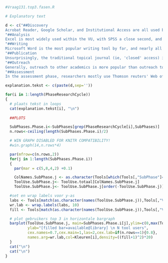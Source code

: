 



```r
#Vraag131.top3.fasen.R

# Explanatory text

d <- c("##Discovery
Acrobat Reader, Google Scholar, and Institutional Access are all used by approximately 500 respondents. Looking at the more detailed figures showing all tools per research activity, it becomes clear that these tools are not direct competitors: each are leading tools in different research activities. Acrobat Reader is a very poular tool for reading, Google Scholar for searching literature, and Institutional Access to gain access to academic literature.",
"##Analysis 
Excel is most widely used within the VU, with SPSS a close second, and R a more distant third. These tools fall within the same activity class, and could be considered rival tools. It is notable that very few reseachers use tools to share there analysis, and it would be interesting to see how this evolves in the future.",
"##Writing
Microsoft Word is the most popular writing tool by far, and nearly all respondents indicate that they use Word. The second and third most popular tools in the Writing category are reference managers: Endnote and Mendeley. Endnote is supported by the Library, but Mendeley has only slightly fewer users.",
"##Publication
Unsurprisingly, the traditional topical journal (ie, 'closed' access) is still the leading outlet for academic work; more than eighty per cent of respondents with at least one publication indicate they have published in such a journal. The second and third most popular tools, ResearchGate and Open Access topical journals, are Open Access outlets. Note that ResearchGate is seen as a tool for archival, rather than publication.",
"##Outreach
Generally, outreach to other academics is more popular than outreach to a broader public. ResearchGate and Google Scholar profiles are the most popular tools in this category. Twitter, and to a lesser extent WordPress, are used as tools for outreach to a broader public. Very few researchers make their presentations available for others.",
"##Assessment 
In the assessment phase, researchers mostly use Thomson reuters' Web of Science Journal Citation Reports to measure impact. Scopus is used as well, but much less often, presumably because the VU does not offer access to it. Alternative ('open') ways of peer review have very few users.")

explanation.tekst <- c(paste(d,sep=''))

for(i in 1:length(PhaseResearchCycle))
{
  # plaats tekst in loops
  cat(explanation.tekst[i], "\n")
  
  ##PLOTS

  SubPhases.Phase.i<-SubPhases[grep(PhaseResearchCycle[i],SubPhases)]
  n.rows<-ceiling(length(SubPhases.Phase.i)/2)

  # WIN GRAPH DISABLED FOR KNITR COMPATIBILITY!
  #win.graph(14,n.rows*4)

  par(mfrow=c(n.rows,2))
  for(j in 1:length(SubPhases.Phase.i))
  {
    par(mar = c(5,8,4,2) +0.1)

    ColNames.SubPhase.j <- as.character(Tools[which(Tools[,"SubPhase"]==SubPhases.Phase.i[j]),"Variable.name"])
    ToolUse.SubPhase.j<- ToolUse.totaal[ColNames.SubPhase.j]
    ToolUse.SubPhase.j<- ToolUse.SubPhase.j[order(-ToolUse.SubPhase.j)]

  #set en wrap labels voor y-as
  labs <- Tools[match(as.character(names(ToolUse.SubPhase.j)),Tools[,"Variable.name"]),"Tool.name"]
  wr.lab <- wrap.labels(labs, 10)
  fill <- Tools[match(as.character(names(ToolUse.SubPhase.j)),Tools[,"Variable.name"]),"UB.support"]

  # plot gebruikers top 3 in horizontale bargraph 
  barplot(ToolUse.SubPhase.j, main=SubPhases.Phase.i[j],ylim=c(0,max(ToolUse.totaal)),
          ylab="[filled bar=available@library] \n N tool users",
          cex.names=0.7,cex.main=1,las=2,cex.lab=if(n.rows==1){0.8},
          names.arg=wr.lab,col=Kleuren[i],density=((fill+1)^2)*20)
  }
  cat("\n")
  cat("\n")
}
```
